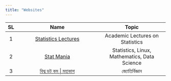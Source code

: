 ```yaml
---
title: "Websites"
---
```


| SL |                          Name                          |                     Topic                    |
|:--:|:------------------------------------------------------:|:--------------------------------------------:|
|  1 | [Statistics Lectures](https://docs.statmania.info/) |        Academic Lectures on Statistics       |
|  2 |        [Stat Mania](https://www.statmania.info/)       | Statistics, Linux, Mathematics, Data Science |
|  3 |     [বিশ্ব ডট কম \| মহাকাশ](https://sky.bishwo.com)     |                 জ্যোতির্বিজ্ঞান                 |